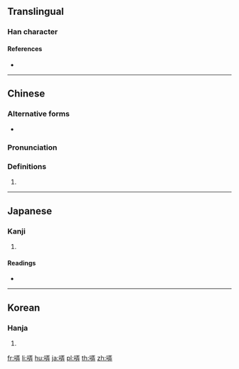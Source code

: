 ==Translingual==

===Han character===
{{Han char|rn=30|rad=口|as=07|sn=10|four=61041|canj=RMGT|ids=⿰口弄}}

====References====
* {{Han ref|kx=0190.020|dkj=03635|dj=0409.210|hdz=10624.110|uh=54E2|ud=21730|bh=D0F1|bd=53489}}

----

==Chinese==
{{zh-forms}}

===Alternative forms===
* {{zh-l|咔}}

===Pronunciation===
{{zh-pron
|m=lòng
|c=lung6
|h=pfs=
|md=
|mn=lòng
|w=
|mc=y
|oc=y
|cat=n
}}

===Definitions===
{{zh-hanzi}}

# {{rfdef|lang=zh}}

----

==Japanese==

===Kanji===
{{ja-kanji|grade=|rs=口07}}

# {{defn|lang=ja|sort=口07}}

====Readings====
* {{ja-readings|on=[[ろう]] (rō)|kun=[[さえずる]] (saezuru)}}

----

==Korean==

===Hanja===
{{ko-hanja|hangeul=롱|rv=rong|mr=rong}}

# {{defn|lang=ko|sort=口07}}

[[fr:哢]]
[[li:哢]]
[[hu:哢]]
[[ja:哢]]
[[pl:哢]]
[[th:哢]]
[[zh:哢]]